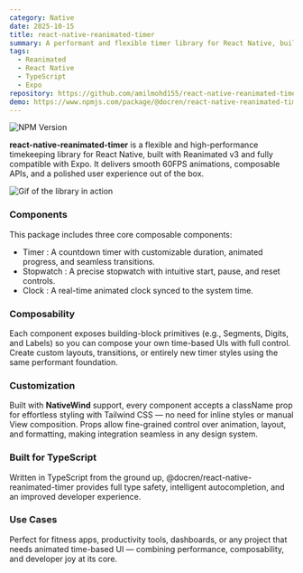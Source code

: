 ```yaml
---
category: Native
date: 2025-10-15
title: react-native-reanimated-timer
summary: A performant and flexible timer library for React Native, built with Reanimated for smooth animations and real-time timekeeping features like timer and stopwatch.
tags:
  - Reanimated
  - React Native
  - TypeScript
  - Expo
repository: https://github.com/amilmohd155/react-native-reanimated-timer
demo: https://www.npmjs.com/package/@docren/react-native-reanimated-timer
---
```


<img
  alt="NPM Version"
  src="https://img.shields.io/npm/v/%40docren%2Freact-native-reanimated-timer"
/>

**react-native-reanimated-timer** is a flexible and high-performance timekeeping library for React Native, built with Reanimated v3 and fully compatible with Expo. It delivers smooth 60FPS animations, composable APIs, and a polished user experience out of the box.

![Gif of the library in action](chrono.gif)

### Components

This package includes three core composable components:

- Timer : A countdown timer with customizable duration, animated progress, and seamless transitions.
- Stopwatch : A precise stopwatch with intuitive start, pause, and reset controls.
- Clock : A real-time animated clock synced to the system time.

### Composability

Each component exposes building-block primitives (e.g., Segments, Digits, and Labels) so you can compose your own time-based UIs with full control. Create custom layouts, transitions, or entirely new timer styles using the same performant foundation.

### Customization

Built with **NativeWind** support, every component accepts a className prop for effortless styling with Tailwind CSS — no need for inline styles or manual View composition. Props allow fine-grained control over animation, layout, and formatting, making integration seamless in any design system.

### Built for TypeScript

Written in TypeScript from the ground up, @docren/react-native-reanimated-timer provides full type safety, intelligent autocompletion, and an improved developer experience.

### Use Cases

Perfect for fitness apps, productivity tools, dashboards, or any project that needs animated time-based UI — combining performance, composability, and developer joy at its core.
